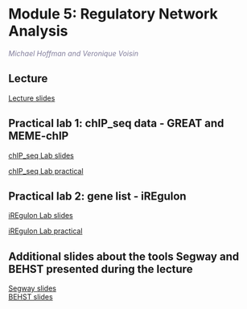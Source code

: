 # Module 5: Regulatory Network Analysis {#intro-regulatory-networks}

*<font color="#827e9c">Michael Hoffman and Veronique Voisin</font>*

## Lecture  
 [Lecture slides](./lectures/Pathways2021_Module5_lecture_Gene regulation and motif analysis_Michael.pdf)  

## Practical lab 1: chIP_seq data - GREAT and MEME-chIP
  [chIP_seq Lab slides](./lectures/Pathways_2021_Module5_lab_chipseq.pdf)  

  [chIP_seq Lab practical](#regulatory_network_chipseq_lab)

## Practical lab 2: gene list - iREgulon

  [iREgulon Lab slides](./lectures/Pathways_2021_Module5_lab_iregulon.pdf)  

  [iREgulon Lab practical](#regulatory_network_lab)
  
## Additional slides about the tools Segway and BEHST presented during the lecture 

  [Segway slides](./lectures/Pathways_2021_Module5_segway.pdf)  
  [BEHST slides](./lectures/Pathways_2021_Module5_behst.pdf)  
